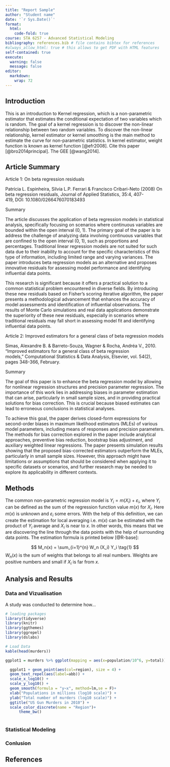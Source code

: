 ```yaml
---
title: "Report Sample"
author: "Student name"
date: '`r Sys.Date()`'
format:
  html:
    code-fold: true
course: STA 6257 - Advanced Statistical Modeling
bibliography: references.bib # file contains bibtex for references
#always_allow_html: true # this allows to get PDF with HTML features
self-contained: true
execute: 
  warning: false
  message: false
editor: 
  markdown: 
    wrap: 72
---
```


## Introduction

This is an introduction to Kernel regression, which is a non-parametric
estimator that estimates the conditional expectation of two variables
which is random. The goal of a kernel regression is to discover the
non-linear relationship between two random variables. To discover the
non-linear relationship, kernel estimator or kernel smoothing is the
main method to estimate the curve for non-parametric statistics. In
kernel estimator, weight function is known as kernel function
[@efr2008]. Cite this paper [@bro2014principal]. The GEE [@wang2014].

## Article Summary

Article 1: On beta regression residuals

Patrícia L. Espinheira, Silvia L.P. Ferrari & Francisco
Cribari-Neto (2008) On beta regression residuals, Journal of Applied
Statistics, 35:4, 407-419, DOI: 10.1080/0266476070183493

Summary

The article discusses the application of beta regression models in
statistical analysis, specifically focusing on scenarios where
continuous variables are bounded within the open interval (0, 1). The
primary goal of the paper is to address the challenge of analyzing data
involving continuous variables that are confined to the open interval
(0, 1), such as proportions and percentages. Traditional linear
regression models are not suited for such data due to their inability to
account for the specific characteristics of this type of information,
including limited range and varying variances. The paper introduces beta
regression models as an alternative and proposes innovative residuals
for assessing model performance and identifying influential data points.

This research is significant because it offers a practical solution to a
common statistical problem encountered in diverse fields. By introducing
these new residuals based on Fisher's scoring iterative algorithm, the
paper presents a methodological advancement that enhances the accuracy
of model assessments and identification of influential observations. The
results of Monte Carlo simulations and real data applications
demonstrate the superiority of these new residuals, especially in
scenarios where traditional residuals may fall short in assessing model
fit and identifying influential data points.

Article 2: Improved estimators for a general class of beta regression
models

Simas, Alexandre B. & Barreto-Souza, Wagner & Rocha, Andréa V., 2010.
"Improved estimators for a general class of beta regression
models," Computational Statistics & Data Analysis, Elsevier, vol. 54(2),
pages 348-366, February.

Summary

The goal of this paper is to enhance the beta regression model by
allowing for nonlinear regression structures and precision parameter
regression. The importance of this work lies in addressing biases in
parameter estimation that can arise, particularly in small sample sizes,
and in providing practical solutions for bias correction. This is
crucial because biased estimates can lead to erroneous conclusions in
statistical analyses.

To achieve this goal, the paper derives closed-form expressions for
second-order biases in maximum likelihood estimators (MLEs) of various
model parameters, including means of responses and precision parameters.
The methods for bias correction explored in the paper include analytical
approaches, preventive bias reduction, bootstrap bias adjustment, and
auxiliary weighted linear regressions. The paper presents simulation
results showing that the proposed bias-corrected estimators outperform
the MLEs, particularly in small sample sizes. However, this approach
might have limitations or assumptions that should be considered when
applying it to specific datasets or scenarios, and further research may
be needed to explore its applicability in different contexts.

## Methods

The common non-parametric regression model is
$Y_i = m(X_i) + \varepsilon_i$, where $Y_i$ can be defined as the sum of
the regression function value $m(x)$ for $X_i$. Here $m(x)$ is unknown
and $\varepsilon_i$ some errors. With the help of this definition, we
can create the estimation for local averaging i.e. $m(x)$ can be
estimated with the product of $Y_i$ average and $X_i$ is near to $x$. In
other words, this means that we are discovering the line through the
data points with the help of surrounding data points. The estimation
formula is printed below [@R-base]:

$$
M_n(x) = \sum_{i=1}^{n} W_n (X_i) Y_i  \tag{1}
$$ $W_n(x)$ is the sum of weights that belongs to all real numbers.
Weights are positive numbers and small if $X_i$ is far from $x$.

## Analysis and Results

### Data and Vizualisation

A study was conducted to determine how...

```r
# loading packages 
library(tidyverse)
library(knitr)
library(ggthemes)
library(ggrepel)
library(dslabs)
```

```r
# Load Data
kable(head(murders))

ggplot1 = murders %>% ggplot(mapping = aes(x=population/10^6, y=total)) 

  ggplot1 + geom_point(aes(col=region), size = 4) +
  geom_text_repel(aes(label=abb)) +
  scale_x_log10() +
  scale_y_log10() +
  geom_smooth(formula = "y~x", method=lm,se = F)+
  xlab("Populations in millions (log10 scale)") + 
  ylab("Total number of murders (log10 scale)") +
  ggtitle("US Gun Murders in 2010") +
  scale_color_discrete(name = "Region")+
      theme_bw()
  

```

### Statistical Modeling

### Conlusion

## References
